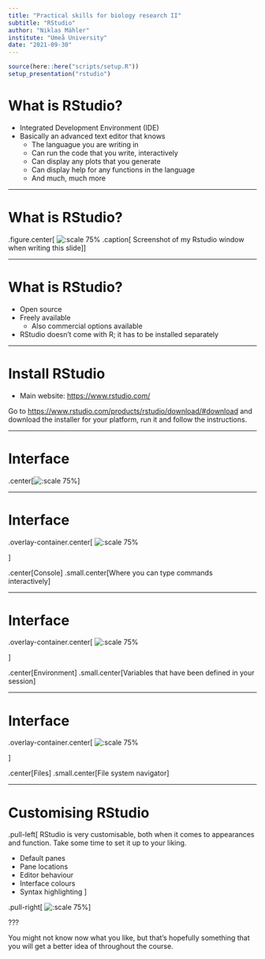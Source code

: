 ```yaml
---
title: "Practical skills for biology research II"
subtitle: "RStudio"
author: "Niklas Mähler"
institute: "Umeå University"
date: "2021-09-30"
---
```


```r
source(here::here("scripts/setup.R"))
setup_presentation("rstudio")
```

# What is RStudio?

- Integrated Development Environment (IDE)
- Basically an advanced text editor that knows
  - The languague you are writing in
  - Can run the code that you write, interactively
  - Can display any plots that you generate
  - Can display help for any functions in the language
  - And much, much more

---

# What is RStudio?

.figure.center[
![:scale 75%](../img/rstudio_screenshot.png)
.caption[
Screenshot of my Rstudio window when writing this slide
]]

---

# What is RStudio?

- Open source
- Freely available
  - Also commercial options available
- RStudio doesn't come with R; it has to be installed separately

---

# Install RStudio

- Main website: <https://www.rstudio.com/>

Go to <https://www.rstudio.com/products/rstudio/download/#download> and download the installer for your platform, run it and follow the instructions.

---

# Interface

.center[![:scale 75%](../img/rstudio_default.png)]

---

# Interface

.overlay-container.center[
![:scale 75%](../img/rstudio_default.png)

<!-- <svg class="overlay" viewBox="-1 -1 162 92"> -->
<!-- <rect y="6" width="85" height="83" fill="transparent" stroke="red"> -->
<!-- </svg> -->
]

.center[Console]
.small.center[Where you can type commands interactively]

---

# Interface

.overlay-container.center[
![:scale 75%](../img/rstudio_default.png)

<!-- <svg class="overlay" viewBox="-1 -1 162 92"> -->
<!-- <rect x="87" y="6" width="73" height="27" fill="transparent" stroke="red"> -->
<!-- </svg> -->
]

.center[Environment]
.small.center[Variables that have been defined in your session]

---

# Interface

.overlay-container.center[
![:scale 75%](../img/rstudio_default.png)

<!-- <svg class="overlay" viewBox="-1 -1 162 92"> -->
<!-- <rect x="87" y="34" width="73" height="55" fill="transparent" stroke="red"> -->
<!-- </svg> -->
]

.center[Files]
.small.center[File system navigator]

---

# Customising RStudio

.pull-left[
RStudio is very customisable, both when it comes to appearances and function.
Take some time to set it up to your liking.

- Default panes
- Pane locations
- Editor behaviour
- Interface colours
- Syntax highlighting
]

.pull-right[
![:scale 75%](../img/rstudio_settings.png)
]

???

You might not know now what you like, but that's hopefully something that you will get a better idea of throughout the course.